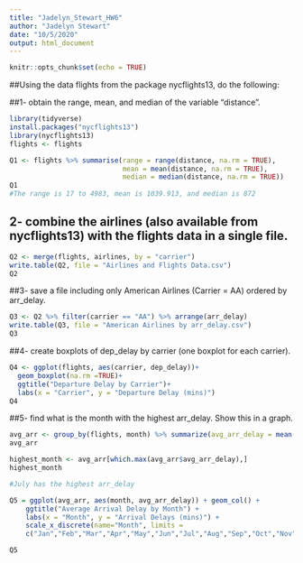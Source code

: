 ```yaml
---
title: "Jadelyn_Stewart_HW6"
author: "Jadelyn Stewart"
date: "10/5/2020"
output: html_document 
---
```


```r
knitr::opts_chunk$set(echo = TRUE)
```

##Using the data flights from the package nycflights13, do the following:

##1- obtain the range, mean, and median of the variable “distance”.

```r
library(tidyverse)
install.packages("nycflights13")
library(nycflights13)
flights <- flights

Q1 <- flights %>% summarise(range = range(distance, na.rm = TRUE),
                            mean = mean(distance, na.rm = TRUE),
                            median = median(distance, na.rm = TRUE))
Q1
#The range is 17 to 4983, mean is 1039.913, and median is 872
```

## 2- combine the airlines (also available from nycflights13) with the flights data in a single file.

```r
Q2 <- merge(flights, airlines, by = "carrier")
write.table(Q2, file = "Airlines and Flights Data.csv")
Q2
```

##3- save a file including only American Airlines (Carrier = AA) ordered by arr_delay.
```r
Q3 <- Q2 %>% filter(carrier == "AA") %>% arrange(arr_delay)
write.table(Q3, file = "American Airlines by arr_delay.csv")
Q3
```
##4- create boxplots of dep_delay by carrier (one boxplot for each carrier).
```r
Q4 <- ggplot(flights, aes(carrier, dep_delay))+
  geom_boxplot(na.rm =TRUE)+
  ggtitle("Departure Delay by Carrier")+
  labs(x = "Carrier", y = "Departure Delay (mins)")
Q4
```

##5- find what is the month with the highest arr_delay. Show this in a graph.
```r
avg_arr <- group_by(flights, month) %>% summarize(avg_arr_delay = mean(arr_delay, na.rm=T))
avg_arr

highest_month <- avg_arr[which.max(avg_arr$avg_arr_delay),]
highest_month

#July has the highest arr_delay

Q5 = ggplot(avg_arr, aes(month, avg_arr_delay)) + geom_col() + 
    ggtitle("Average Arrival Delay by Month") + 
    labs(x = "Month", y = "Arrival Delays (mins)") + 
    scale_x_discrete(name="Month", limits = 
    c("Jan","Feb","Mar","Apr","May","Jun","Jul","Aug","Sep","Oct","Nov","Dec"))

Q5
```


